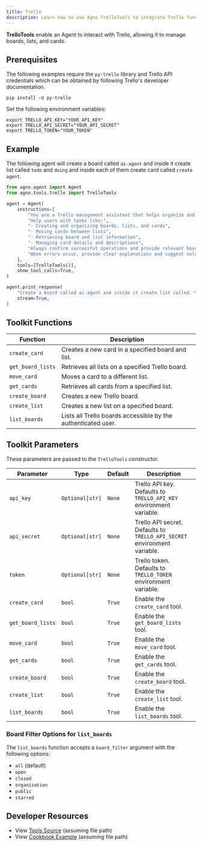 ```yaml
---
title: Trello
description: Learn how to use Agno TrelloTools to integrate Trello functionalities into your agents, enabling management of boards, lists, and cards.
---
```


**TrelloTools** enable an Agent to interact with Trello, allowing it to manage boards, lists, and cards.

## Prerequisites

The following examples require the `py-trello` library and Trello API credentials which can be obtained by following Trello's developer documentation.

```shell
pip install -U py-trello
```

Set the following environment variables:
```shell
export TRELLO_API_KEY="YOUR_API_KEY"
export TRELLO_API_SECRET="YOUR_API_SECRET"
export TRELLO_TOKEN="YOUR_TOKEN"
```

## Example

The following agent will create a board called `ai-agent` and inside it create list called `todo` and `doing` and inside each of them create card called `create agent`.

```python
from agno.agent import Agent
from agno.tools.trello import TrelloTools

agent = Agent(
    instructions=[
        "You are a Trello management assistant that helps organize and manage Trello boards, lists, and cards",
        "Help users with tasks like:",
        "- Creating and organizing boards, lists, and cards",
        "- Moving cards between lists",
        "- Retrieving board and list information",
        "- Managing card details and descriptions",
        "Always confirm successful operations and provide relevant board/list/card IDs and URLs",
        "When errors occur, provide clear explanations and suggest solutions",
    ],
    tools=[TrelloTools()],
    show_tool_calls=True,
)

agent.print_response(
    "Create a board called ai-agent and inside it create list called 'todo' and 'doing' and inside each of them create card called 'create agent'",
    stream=True,
)

```

## Toolkit Functions

| Function          | Description                                                      |
| ----------------- | ---------------------------------------------------------------- |
| `create_card`     | Creates a new card in a specified board and list.                |
| `get_board_lists` | Retrieves all lists on a specified Trello board.                 |
| `move_card`       | Moves a card to a different list.                                |
| `get_cards`       | Retrieves all cards from a specified list.                       |
| `create_board`    | Creates a new Trello board.                                      |
| `create_list`     | Creates a new list on a specified board.                         |
| `list_boards`     | Lists all Trello boards accessible by the authenticated user.    |

## Toolkit Parameters

These parameters are passed to the `TrelloTools` constructor.

| Parameter         | Type          | Default | Description                                                                 |
| ----------------- | ------------- | ------- | --------------------------------------------------------------------------- |
| `api_key`         | `Optional[str]` | `None`  | Trello API key. Defaults to `TRELLO_API_KEY` environment variable.        |
| `api_secret`      | `Optional[str]` | `None`  | Trello API secret. Defaults to `TRELLO_API_SECRET` environment variable.    |
| `token`           | `Optional[str]` | `None`  | Trello token. Defaults to `TRELLO_TOKEN` environment variable.              |
| `create_card`     | `bool`        | `True`  | Enable the `create_card` tool.                                              |
| `get_board_lists` | `bool`        | `True`  | Enable the `get_board_lists` tool.                                          |
| `move_card`       | `bool`        | `True`  | Enable the `move_card` tool.                                                |
| `get_cards`       | `bool`        | `True`  | Enable the `get_cards` tool.                                                |
| `create_board`    | `bool`        | `True`  | Enable the `create_board` tool.                                             |
| `create_list`     | `bool`        | `True`  | Enable the `create_list` tool.                                              |
| `list_boards`     | `bool`        | `True`  | Enable the `list_boards` tool.                                              |

### Board Filter Options for `list_boards`

The `list_boards` function accepts a `board_filter` argument with the following options:
- `all` (default)
- `open`
- `closed`
- `organization`
- `public`
- `starred`

## Developer Resources

- View [Tools Source](https://github.com/agno-agi/agno/blob/main/libs/agno/agno/tools/trello.py) (assuming file path)
- View [Cookbook Example](https://github.com/agno-agi/agno/blob/main/cookbook/tools/trello_tools.py) (assuming file path)
